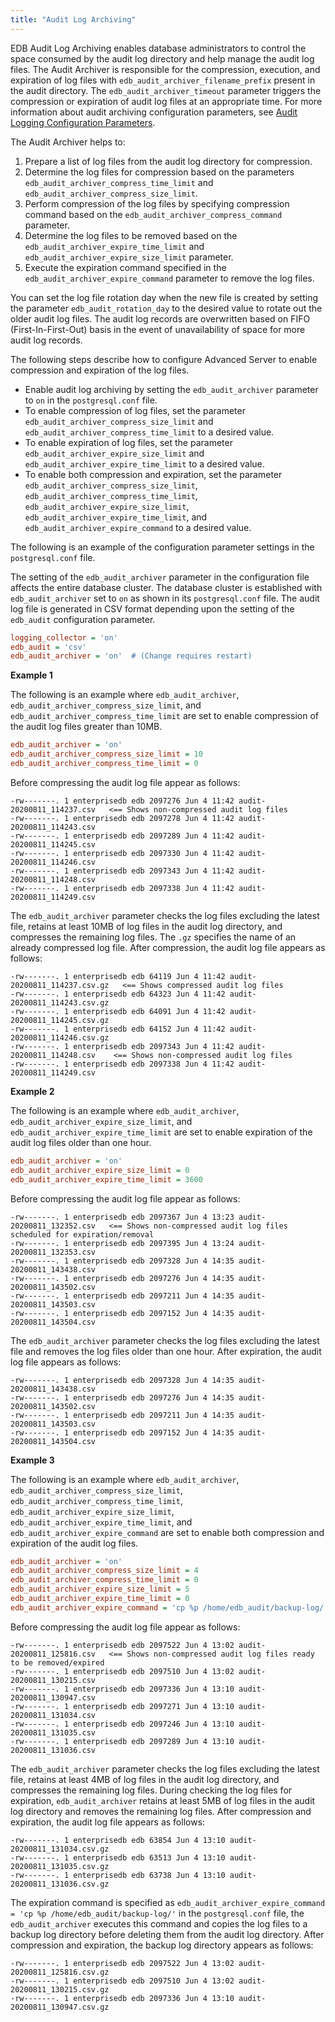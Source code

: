 ```yaml
---
title: "Audit Log Archiving"
---
```


<div id="audit_log_archiving" class="registered_link"></div>

EDB Audit Log Archiving enables database administrators to control the space consumed by the audit log directory and help manage the audit log files. The Audit Archiver is responsible for the compression, execution, and expiration of log files with `edb_audit_archiver_filename_prefix` present in the audit directory. The `edb_audit_archiver_timeout` parameter triggers the compression or expiration of audit log files at an appropriate time. For more information about audit archiving configuration parameters, see [Audit Logging Configuration Parameters](01_audit_logging_configuration_parameters).

The Audit Archiver helps to:

1. Prepare a list of log files from the audit log directory for compression.
2. Determine the log files for compression based on the parameters `edb_audit_archiver_compress_time_limit` and `edb_audit_archiver_compress_size_limit`. 
3. Perform compression of the log files by specifying compression command based on the `edb_audit_archiver_compress_command` parameter.
4. Determine the log files to be removed based on the `edb_audit_archiver_expire_time_limit` and `edb_audit_archiver_expire_size_limit` parameter. 
5. Execute the expiration command specified in the `edb_audit_archiver_expire_command` parameter to remove the log files.

You can set the log file rotation day when the new file is created by setting the parameter `edb_audit_rotation_day` to the desired value to rotate out the older audit log files. The audit log records are overwritten based on FIFO (First-In-First-Out) basis in the event of unavailability of space for more audit log records.

The following steps describe how to configure Advanced Server to enable compression and expiration of the log files.

-  Enable audit log archiving by setting the `edb_audit_archiver` parameter to `on` in the `postgresql.conf` file.
-  To enable compression of log files, set the parameter `edb_audit_archiver_compress_size_limit` and `edb_audit_archiver_compress_time_limit` to a desired value.
-  To enable expiration of log files, set the parameter `edb_audit_archiver_expire_size_limit` and `edb_audit_archiver_expire_time_limit` to a desired value. 
-  To enable both compression and expiration, set the parameter `edb_audit_archiver_compress_size_limit`, `edb_audit_archiver_compress_time_limit`, `edb_audit_archiver_expire_size_limit`, `edb_audit_archiver_expire_time_limit`, and `edb_audit_archiver_expire_command` to a desired value.

The following is an example of the configuration parameter settings in the `postgresql.conf` file.

The setting of the `edb_audit_archiver` parameter in the configuration file affects the entire database cluster. The database cluster is established with `edb_audit_archiver` set to `on` as shown in its `postgresql.conf` file. The audit log file is generated in CSV format depending upon the setting of the `edb_audit` configuration parameter.

```ini
logging_collector = 'on'
edb_audit = 'csv'
edb_audit_archiver = 'on'  # (Change requires restart)
```

**Example 1**

The following is an example where `edb_audit_archiver`, `edb_audit_archiver_compress_size_limit`, and `edb_audit_archiver_compress_time_limit` are set to enable compression of the audit log files greater than 10MB.

```ini
edb_audit_archiver = 'on'
edb_audit_archiver_compress_size_limit = 10
edb_audit_archiver_compress_time_limit = 0
```

Before compressing the audit log file appear as follows:

```text
-rw-------. 1 enterprisedb edb 2097276 Jun 4 11:42 audit-20200811_114237.csv   <== Shows non-compressed audit log files 
-rw-------. 1 enterprisedb edb 2097278 Jun 4 11:42 audit-20200811_114243.csv
-rw-------. 1 enterprisedb edb 2097289 Jun 4 11:42 audit-20200811_114245.csv
-rw-------. 1 enterprisedb edb 2097330 Jun 4 11:42 audit-20200811_114246.csv
-rw-------. 1 enterprisedb edb 2097343 Jun 4 11:42 audit-20200811_114248.csv
-rw-------. 1 enterprisedb edb 2097338 Jun 4 11:42 audit-20200811_114249.csv
```

The `edb_audit_archiver` parameter checks the log files excluding the latest file, retains at least 10MB of log files in the audit log directory, and compresses the remaining log files. The `.gz` specifies the name of an already compressed log file. After compression, the audit log file appears as follows:

```text
-rw-------. 1 enterprisedb edb 64119 Jun 4 11:42 audit-20200811_114237.csv.gz   <== Shows compressed audit log files 
-rw-------. 1 enterprisedb edb 64323 Jun 4 11:42 audit-20200811_114243.csv.gz
-rw-------. 1 enterprisedb edb 64091 Jun 4 11:42 audit-20200811_114245.csv.gz
-rw-------. 1 enterprisedb edb 64152 Jun 4 11:42 audit-20200811_114246.csv.gz      
-rw-------. 1 enterprisedb edb 2097343 Jun 4 11:42 audit-20200811_114248.csv    <== Shows non-compressed audit log files 
-rw-------. 1 enterprisedb edb 2097338 Jun 4 11:42 audit-20200811_114249.csv
```

**Example 2**

The following is an example where `edb_audit_archiver`, `edb_audit_archiver_expire_size_limit`, and `edb_audit_archiver_expire_time_limit` are set to enable expiration of the audit log files older than one hour.

```ini
edb_audit_archiver = 'on'
edb_audit_archiver_expire_size_limit = 0
edb_audit_archiver_expire_time_limit = 3600
```

Before compressing the audit log file appear as follows:

```text
-rw-------. 1 enterprisedb edb 2097367 Jun 4 13:23 audit-20200811_132352.csv   <== Shows non-compressed audit log files scheduled for expiration/removal
-rw-------. 1 enterprisedb edb 2097395 Jun 4 13:24 audit-20200811_132353.csv
-rw-------. 1 enterprisedb edb 2097328 Jun 4 14:35 audit-20200811_143438.csv
-rw-------. 1 enterprisedb edb 2097276 Jun 4 14:35 audit-20200811_143502.csv
-rw-------. 1 enterprisedb edb 2097211 Jun 4 14:35 audit-20200811_143503.csv
-rw-------. 1 enterprisedb edb 2097152 Jun 4 14:35 audit-20200811_143504.csv
```

The `edb_audit_archiver` parameter checks the log files excluding the latest file and removes the log files older than one hour. After expiration, the audit log file appears as follows:

```text
-rw-------. 1 enterprisedb edb 2097328 Jun 4 14:35 audit-20200811_143438.csv
-rw-------. 1 enterprisedb edb 2097276 Jun 4 14:35 audit-20200811_143502.csv
-rw-------. 1 enterprisedb edb 2097211 Jun 4 14:35 audit-20200811_143503.csv
-rw-------. 1 enterprisedb edb 2097152 Jun 4 14:35 audit-20200811_143504.csv
```

**Example 3**

The following is an example where `edb_audit_archiver`, `edb_audit_archiver_compress_size_limit`, `edb_audit_archiver_compress_time_limit`, `edb_audit_archiver_expire_size_limit`, `edb_audit_archiver_expire_time_limit`, and `edb_audit_archiver_expire_command` are set to enable both compression and expiration of the audit log files.

```ini
edb_audit_archiver = 'on'
edb_audit_archiver_compress_size_limit = 4
edb_audit_archiver_compress_time_limit = 0
edb_audit_archiver_expire_size_limit = 5
edb_audit_archiver_expire_time_limit = 0
edb_audit_archiver_expire_command = 'cp %p /home/edb_audit/backup-log/'
```

Before compressing the audit log file appear as follows:

```text
-rw-------. 1 enterprisedb edb 2097522 Jun 4 13:02 audit-20200811_125816.csv   <== Shows non-compressed audit log files ready to be removed/expired
-rw-------. 1 enterprisedb edb 2097510 Jun 4 13:02 audit-20200811_130215.csv
-rw-------. 1 enterprisedb edb 2097336 Jun 4 13:10 audit-20200811_130947.csv
-rw-------. 1 enterprisedb edb 2097271 Jun 4 13:10 audit-20200811_131034.csv
-rw-------. 1 enterprisedb edb 2097246 Jun 4 13:10 audit-20200811_131035.csv
-rw-------. 1 enterprisedb edb 2097289 Jun 4 13:10 audit-20200811_131036.csv
```

The `edb_audit_archiver` parameter checks the log files excluding the latest file, retains at least 4MB of log files in the audit log directory, and compresses the remaining log files. During checking the log files for expiration, `edb_audit_archiver` retains at least 5MB of log files in the audit log directory and removes the remaining log files. After compression and expiration, the audit log file appears as follows:

```text
-rw-------. 1 enterprisedb edb 63854 Jun 4 13:10 audit-20200811_131034.csv.gz
-rw-------. 1 enterprisedb edb 63513 Jun 4 13:10 audit-20200811_131035.csv.gz
-rw-------. 1 enterprisedb edb 63738 Jun 4 13:10 audit-20200811_131036.csv.gz
```

The expiration command is specified as `edb_audit_archiver_expire_command = 'cp %p /home/edb_audit/backup-log/'` in the `postgresql.conf` file, the `edb_audit_archiver` executes this command and copies the log files to a backup log directory before deleting them from the audit log directory. After compression and expiration, the backup log directory appears as follows:

```text
-rw-------. 1 enterprisedb edb 2097522 Jun 4 13:02 audit-20200811_125816.csv.gz
-rw-------. 1 enterprisedb edb 2097510 Jun 4 13:02 audit-20200811_130215.csv.gz
-rw-------. 1 enterprisedb edb 2097336 Jun 4 13:10 audit-20200811_130947.csv.gz
```